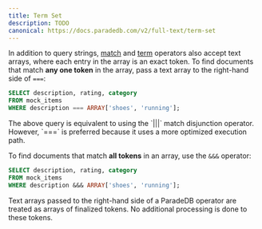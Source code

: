 ```yaml
---
title: Term Set
description: TODO
canonical: https://docs.paradedb.com/v2/full-text/term-set
---
```


In addition to query strings, [match](/v2/full-text/match) and [term](/v2/full-text/term) operators also accept text arrays,
where each entry in the array is an exact token. To find documents that match **any one token** in the array, pass a text array to the right-hand side of `===`:

```sql
SELECT description, rating, category
FROM mock_items
WHERE description === ARRAY['shoes', 'running'];
```

<Note>
  The above query is equivalent to using the `|||` match disjunction operator.
  However, `===` is preferred because it uses a more optimized execution path.
</Note>

To find documents that match **all tokens** in an array, use the `&&&` operator:

```sql
SELECT description, rating, category
FROM mock_items
WHERE description &&& ARRAY['shoes', 'running'];
```

<Note>
  Text arrays passed to the right-hand side of a ParadeDB operator are treated
  as arrays of finalized tokens. No additional processing is done to these
  tokens.
</Note>
